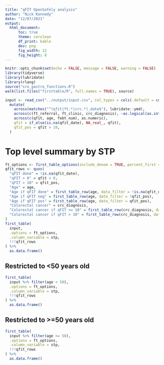 ```yaml
---
title: "qFIT OpenSafely analysis"
author: "Nick Kennedy"
date: "12/07/2021"
output:
  html_document:
      toc: true
      theme: cerulean
      df_print: kable
      dev: png
      fig_width: 12
      fig_height: 8
---
```


```r
knitr::opts_chunk$set(echo = FALSE, message = FALSE, warning = FALSE)
library(tidyverse)
library(lubridate)
library(rlang)
source("sro_gastro_functions.R")
walk(list.files("firsttable/R", full.names = TRUE), source)
```

```r
input <- read_csv("../output/input.csv", col_types = cols(.default = col_character())) %>% 
  mutate(
    across(matches("^(qfit|ft.*|crc.*)_date$"), lubridate::ymd),
    across(c(ft_referral, ft_clinic, crc_diagnosis), ~as.logical(as.integer(.x))),
    across(c(qfit, age, fobt_num), as.numeric),
    qfit = if_else(is.na(qfit_date), NA_real_, qfit),
    qfit_pos = qfit > 10,
  )
```

# Top level summary by STP

```r
ft_options <- first_table_options(include_denom = TRUE, percent_first = TRUE, include_p = FALSE)
qfit_rows <- quos(
  "qFIT done" = !is.na(qfit_date),
  "qFIT > 0" = qfit > 0,
  "qFIT > 10" = qfit_pos,
  "Age" = age,
  "Age if qFIT done" = first_table_row(age, data_filter = !is.na(qfit_date)),
  "Age if qFIT neg" = first_table_row(age, data_filter = !qfit_pos),
  "Age if qFIT pos" = first_table_row(age, data_filter = qfit_pos),
  "Colorectal cancer" = crc_diagnosis,
  "Colorectal cancer if qFIT <= 10" = first_table_row(crc_diagnosis, data_filter = !qfit_pos),
  "Colorectal cancer if qFIT > 10" = first_table_row(crc_diagnosis, data_filter = qfit_pos)
)
first_table(
  input,
  .options = ft_options,
  .column_variable = stp,
  !!!qfit_rows
) %>% 
  as.data.frame()
```

## Restricted to <50 years old

```r
first_table(
  input %>% filter(age < 50),
  .options = ft_options,
  .column_variable = stp,
  !!!qfit_rows
) %>% 
  as.data.frame()
```

## Restricted to >=50 years old

```r
first_table(
  input %>% filter(age >= 50),
  .options = ft_options,
  .column_variable = stp,
  !!!qfit_rows
) %>% 
  as.data.frame()
```
